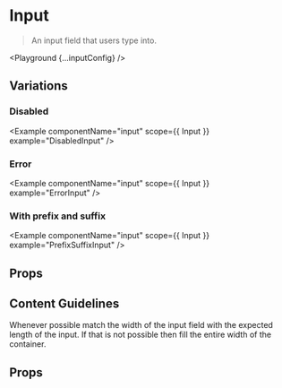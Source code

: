 
# Input

> An input field that users type into.

<Playground {...inputConfig} />

## Variations

### Disabled

<Example componentName="input" scope={{ Input }} example="DisabledInput" />

### Error

<Example componentName="input" scope={{ Input }} example="ErrorInput" />

### With prefix and suffix

<Example componentName="input" scope={{ Input }} example="PrefixSuffixInput" />

## Props

<PropsTable propsConfig={inputConfig.props} />

## Content Guidelines

Whenever possible match the width of the input field with the expected length of the input. If that is not possible then fill the entire width of the container.

## Props
